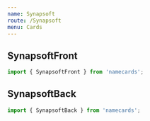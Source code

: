 ```yaml
---
name: Synapsoft
route: /Synapsoft
menu: Cards
---
```



## SynapsoftFront


```ts
import { SynapsoftFront } from 'namecards';
```

<Playground>
  <SynapsoftFront
    className='card'
    name='최종찬'
    designation='사원'
    department='웹오피스팀'
    mobile='010-6351-6406'
    email='jongchan@synapsoft.co.kr'
  />
</Playground>

## SynapsoftBack


```ts
import { SynapsoftBack } from 'namecards';
```

<Playground>
  <SynapsoftBack />
</Playground>
